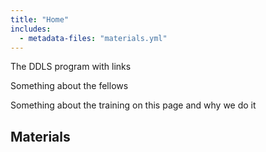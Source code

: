 ```yaml
---
title: "Home"
includes: 
  - metadata-files: "materials.yml"
---
```


<head>
    <!-- Include js-yaml script directly -->
    <script defer src="https://cdn.jsdelivr.net/npm/js-yaml@4.0.0/dist/js-yaml.min.js"></script>
</head>

The DDLS program with links

Something about the fellows

Something about the training on this page and why we do it


## Materials

<script>
// Load YAML data using js-yaml directly
fetch("materials.yml")
  .then(response => response.text())
  .then(yamlText => jsyaml.load(yamlText))
  .then(data => {
    // Loop over the "Materials" section and dynamically create material boxes
    data.Materials.forEach((material, index) => {
      const boxId = `box${index + 1}-content`;
      const boxContainer = document.createElement("div");
      boxContainer.classList.add("material-box");

      boxContainer.innerHTML = `
        <h2>${material.heading}</h2>
        <p>${material.text}</p>
      `;

      document.getElementById("material-container").appendChild(boxContainer);
    });
  })
  .catch(error => console.error("Error fetching YAML:", error));
</script>

::::: {material-container}
<div id="material-container"></div>
:::::

